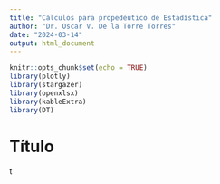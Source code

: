 ```yaml
---
title: "Cálculos para propedéutico de Estadística"
author: "Dr. Oscar V. De la Torre Torres"
date: "2024-03-14"
output: html_document
---
```


```r
knitr::opts_chunk$set(echo = TRUE)
library(plotly)
library(stargazer)
library(openxlsx)
library(kableExtra)
library(DT)
```

# Título

t